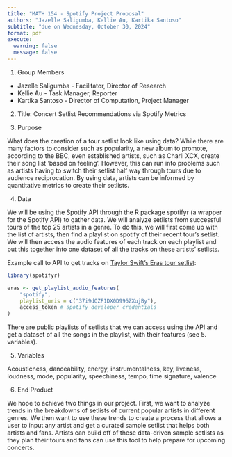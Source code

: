 ```yaml
---
title: "MATH 154 - Spotify Project Proposal"
authors: "Jazelle Saligumba, Kellie Au, Kartika Santoso"
subtitle: "due on Wednesday, October 30, 2024"
format: pdf
execute:
  warning: false
  message: false
--- 
```


1. Group Members

- Jazelle Saligumba - Facilitator, Director of Research
- Kellie Au - Task Manager, Reporter
- Kartika Santoso - Director of Computation, Project Manager

2. Title: Concert Setlist Recommendations via Spotify Metrics

3. Purpose

What does the creation of a tour setlist look like using data? While there are many factors to consider such as popularity, a new album to promote, according to the BBC, even established artists, such as Charli XCX, create their song list ‘based on feeling’.  However, this can run into problems such as artists having to switch their setlist half way through tours due to audience reciprocation. By using data, artists can be informed by quantitative metrics to create their setlists. 

4. Data

We will be using the Spotify API through the R package spotifyr (a wrapper for the Spotify API) to gather data. We will analyze setlists from successful tours of the top 25 artists in a genre. To do this, we will first come up with the list of artists, then find a playlist on spotify of their recent tour’s setlist. We will then access the audio features of each track on each playlist and put this together into one dataset of all the tracks on these artists’ setlists.

Example call to API to get tracks on [Taylor Swift's Eras tour setlist](https://open.spotify.com/playlist/37i9dQZF1DX0D996ZXujBy?si=fdd380b4168c4ffd): 
```r
library(spotifyr)

eras <- get_playlist_audio_features(
    "spotify", 
    playlist_uris = c("37i9dQZF1DX0D996ZXujBy"), 
    access_token # spotify developer credentials
)
```

There are public playlists of setlists that we can access using the API and get a dataset of all the songs in the playlist, with their features (see 5. variables).

5. Variables

Acousticness, danceability, energy, instrumentalness, key, liveness, loudness, mode, popularity, speechiness, tempo, time signature, valence

6. End Product

We hope to achieve two things in our project. First, we want to analyze trends in the breakdowns of setlists of current popular artists in different genres. We then want to use these trends to create a process that allows a user to input any artist and get a curated sample setlist that helps both artists and fans. Artists can build off of these data-driven sample setlists as they plan their tours and fans can use this tool to help prepare for upcoming concerts.